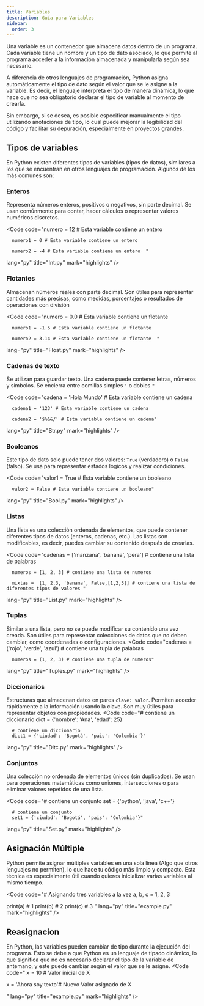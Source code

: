 ```yaml
---
title: Variables
description: Guía para Variables
sidebar:
  order: 3
---
```




Una variable es un contenedor que almacena datos dentro de un programa. Cada variable tiene un nombre y un tipo de dato asociado, lo que permite al programa acceder a la información almacenada y manipularla según sea necesario.

A diferencia de otros lenguajes de programación, Python asigna automáticamente el tipo de dato según el valor que se le asigne a la variable. Es decir, el lenguaje interpreta el tipo de manera dinámica, lo que hace que no sea obligatorio declarar el tipo de variable al momento de crearla.

Sin embargo, si se desea, es posible especificar manualmente el tipo utilizando anotaciones de tipo, lo cual puede mejorar la legibilidad del código y facilitar su depuración, especialmente en proyectos grandes.

## Tipos de variables 

En Python existen diferentes tipos de variables (tipos de datos), similares a los que se encuentran en otros lenguajes de programación. Algunos de los más comunes son:

### Enteros

Representa números enteros, positivos o negativos, sin parte decimal. Se usan comúnmente para contar, hacer cálculos o representar valores numéricos discretos.


<Code 
code="numero = 12 # Esta variable contiene un entero

      numero1 = 0 # Esta variable contiene un entero

      numero2 = -4 # Esta variable contiene un entero  " 
       
lang="py" 
title="Int.py" 
mark="highlights" />

### Flotantes

Almacenan números reales con parte decimal. Son útiles para representar cantidades más precisas, como medidas, porcentajes o resultados de operaciones con división

<Code 
code="numero = 0.0 # Esta variable contiene un flotante

      numero1 = -1.5 # Esta variable contiene un flotante

      numero2 = 3.14 # Esta variable contiene un flotante  " 
       
lang="py" 
title="Float.py" 
mark="highlights" />

### Cadenas de texto

Se utilizan para guardar texto. Una cadena puede contener letras, números y símbolos. Se encierra entre comillas simples <code>'</code> o dobles <code>"</code>

<Code 
code="cadena = 'Hola Mundo' # Esta variable contiene un cadena

      cadena1 = '123' # Esta variable contiene un cadena

      cadena2 = '$%&&/' # Esta variable contiene un cadena" 
lang="py" 
title="Str.py" 
mark="highlights" />

### Booleanos

Este tipo de dato solo puede tener dos valores: <code>True</code> (verdadero) o <code>False</code> (falso). Se usa para representar estados lógicos y realizar condiciones.

<Code 
code="valor1 = True # Esta variable contiene un booleano

      valor2 = False # Esta variable contiene un booleano" 
lang="py" 
title="Bool.py" 
mark="highlights" />

### Listas

Una lista es una colección ordenada de elementos, que puede contener diferentes tipos de datos (enteros, cadenas, etc.). Las listas son modificables, es decir, puedes cambiar su contenido después de crearlas.

<Code 
code="cadenas = ['manzana', 'banana', 'pera'] # contiene una lista de palabras

      numeros = [1, 2, 3] # contiene una lista de numeros
      
      mixtas =  [1, 2.3, 'banana', False,[1,2,3]] # contiene una lista de diferentes tipos de valores " 
lang="py" 
title="List.py" 
mark="highlights" />

### Tuplas

Similar a una lista, pero no se puede modificar su contenido una vez creada. Son útiles para representar colecciones de datos que no deben cambiar, como coordenadas o configuraciones.
<Code 
code="cadenas = ('rojo', 'verde', 'azul') # contiene una tupla de palabras

      numeros = (1, 2, 3) # contiene una tupla de numeros"
lang="py" 
title="Tuples.py" 
mark="highlights" />

### Diccionarios

Estructuras que almacenan datos en pares <code>clave: valor</code>. Permiten acceder rápidamente a la información usando la clave. Son muy útiles para representar objetos con propiedades.
<Code 
code="# contiene un diccionario
      dict = {'nombre': 'Ana', 'edad': 25}
       
      # contiene un diccionario
      dict1 = {'ciudad': 'Bogotá', 'pais': 'Colombia'}"
lang="py" 
title="Ditc.py" 
mark="highlights" />

### Conjuntos

Una colección no ordenada de elementos únicos (sin duplicados). Se usan para operaciones matemáticas como uniones, intersecciones o para eliminar valores repetidos de una lista.

<Code 
code="# contiene un conjunto
      set = {'python', 'java', 'c++'}
       
      # contiene un conjunto
      set1 = {'ciudad': 'Bogotá', 'pais': 'Colombia'}"
lang="py" 
title="Set.py" 
mark="highlights" />

## Asignación Múltiple

Python permite asignar múltiples variables en una sola línea (Algo que otros lenguajes no permiten), lo que hace tu código más limpio y compacto. Esta técnica es especialmente útil cuando quieres inicializar varias variables al mismo tiempo.

<Code 
code="# Asignando tres variables a la vez
a, b, c = 1, 2, 3

print(a)  # 1
print(b)  # 2
print(c)  # 3
"
lang="py" 
title="example.py" 
mark="highlights" />

## Reasignacion

En Python, las variables pueden cambiar de tipo durante la ejecución del programa. Esto se debe a que Python es un lenguaje de tipado dinámico, lo que significa que no es necesario declarar el tipo de la variable de antemano, y este puede cambiar según el valor que se le asigne.
<Code 
code="
x = 10 # Valor inicial de X

x = 'Ahora soy texto'# Nuevo Valor asignado de X

"
lang="py" 
title="example.py" 
mark="highlights" />
